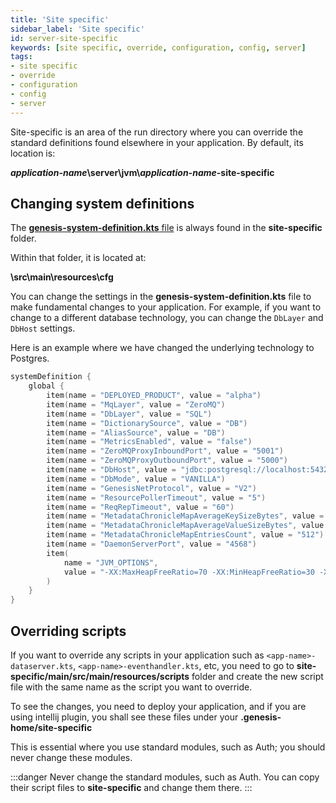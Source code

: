 ```yaml
---
title: 'Site specific'
sidebar_label: 'Site specific'
id: server-site-specific
keywords: [site specific, override, configuration, config, server]
tags:
- site specific
- override
- configuration
- config
- server
---
```


Site-specific is an area of the run directory where you can override the standard definitions found elsewhere in your application. By default, its location is:

<strong><em>application-name</em>\server\jvm\\<em>application-name</em>-site-specific</strong>


## Changing system definitions
The [**genesis-system-definition.kts** file](../../../server/configuring-runtime/system-definitions/) is always found in the **site-specific** folder. 

Within that folder, it is located at:

 **\src\main\resources\cfg**

You can change the settings in the **genesis-system-definition.kts** file to make fundamental changes to your application. For example, if you want to change to a different database technology, you can change the `DbLayer` and `DbHost` settings.

Here is an example where we have changed the underlying technology to Postgres.

```kotlin {5,11}
systemDefinition {
    global {
        item(name = "DEPLOYED_PRODUCT", value = "alpha")
        item(name = "MqLayer", value = "ZeroMQ")
        item(name = "DbLayer", value = "SQL")
        item(name = "DictionarySource", value = "DB")
        item(name = "AliasSource", value = "DB")
        item(name = "MetricsEnabled", value = "false")
        item(name = "ZeroMQProxyInboundPort", value = "5001")
        item(name = "ZeroMQProxyOutboundPort", value = "5000")
        item(name = "DbHost", value = "jdbc:postgresql://localhost:5432/postgres?user=postgres&password=postgres")
        item(name = "DbMode", value = "VANILLA")
        item(name = "GenesisNetProtocol", value = "V2")
        item(name = "ResourcePollerTimeout", value = "5")
        item(name = "ReqRepTimeout", value = "60")
        item(name = "MetadataChronicleMapAverageKeySizeBytes", value = "128")
        item(name = "MetadataChronicleMapAverageValueSizeBytes", value = "1024")
        item(name = "MetadataChronicleMapEntriesCount", value = "512")
        item(name = "DaemonServerPort", value = "4568")
        item(
            name = "JVM_OPTIONS",
            value = "-XX:MaxHeapFreeRatio=70 -XX:MinHeapFreeRatio=30 -XX:+UseG1GC -XX:+UseStringDeduplication -XX:OnOutOfMemoryError=\"handleOutOfMemoryError.sh %p\""
        )
    }
}
```

## Overriding scripts

If you want to override any scripts in your application such as `<app-name>-dataserver.kts`, `<app-name>-eventhandler.kts`, etc, you need to go to **site-specific/main/src/main/resources/scripts** folder and create the new script file with the same name as the script you want to override.

To see the changes, you need to deploy your application, and if you are using intellij plugin, you shall see these files under your **.genesis-home/site-specific**

This is essential where you use standard modules, such as Auth; you should never change these modules. 

:::danger
Never change the standard modules, such as Auth. You can copy their script files to **site-specific** and change them there.
:::

